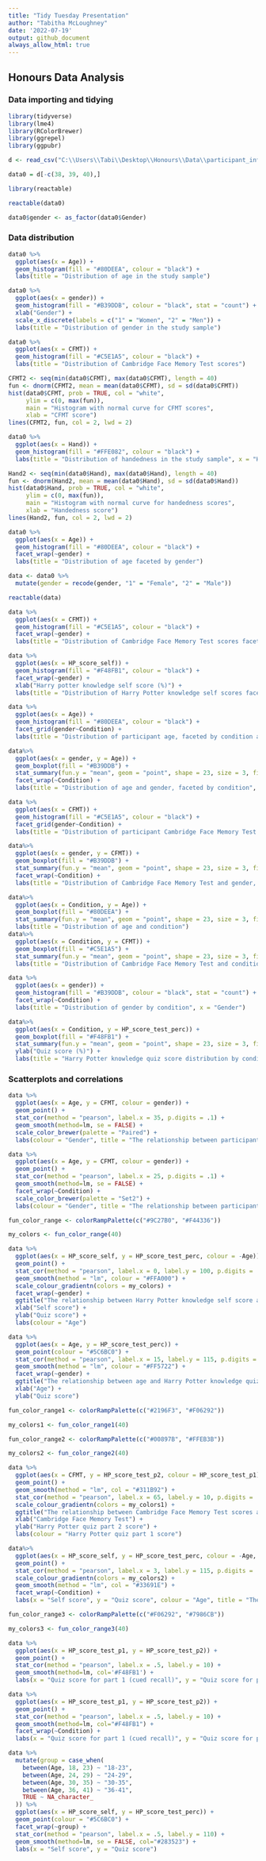 ---
title: "Tidy Tuesday Presentation"
author: "Tabitha McLoughney"
date: '2022-07-19'
output: github_document
always_allow_html: true
---
## Honours Data Analysis {.tabset .tabset-fade .tabset-pills}

### Data importing and tidying

```{r echo=TRUE, message=FALSE, warning=FALSE}
library(tidyverse)
library(lme4)
library(RColorBrewer)
library(ggrepel)
library(ggpubr)

```

```{r echo=TRUE, message=FALSE, warning=FALSE}
d <- read_csv("C:\\Users\\Tabi\\Desktop\\Honours\\Data\\participant_info.csv") 

```

```{r echo=TRUE, message=FALSE, warning=FALSE}
data0 = d[-c(38, 39, 40),]

```

```{r echo=TRUE, message=FALSE, warning=FALSE}
library(reactable)

reactable(data0)
```

```{r echo=TRUE, message=FALSE, warning=FALSE}
data0$gender <- as_factor(data0$Gender)
```

### Data distribution 

```{r message=FALSE, warning=FALSE}
data0 %>%
  ggplot(aes(x = Age)) +
  geom_histogram(fill = "#80DEEA", colour = "black") +
  labs(title = "Distribution of age in the study sample")
```

```{r message=FALSE, warning=FALSE}
data0 %>%
  ggplot(aes(x = gender)) +
  geom_histogram(fill = "#B39DDB", colour = "black", stat = "count") +
  xlab("Gender") +
  scale_x_discrete(labels = c("1" = "Women", "2" = "Men")) +
  labs(title = "Distribution of gender in the study sample")
```

```{r message=FALSE, warning=FALSE}
data0 %>%
  ggplot(aes(x = CFMT)) +
  geom_histogram(fill = "#C5E1A5", colour = "black") +
  labs(title = "Distribution of Cambridge Face Memory Test scores")
```

```{r}
CFMT2 <- seq(min(data0$CFMT), max(data0$CFMT), length = 40)
fun <- dnorm(CFMT2, mean = mean(data0$CFMT), sd = sd(data0$CFMT))
hist(data0$CFMT, prob = TRUE, col = "white",
     ylim = c(0, max(fun)), 
     main = "Histogram with normal curve for CFMT scores",
     xlab = "CFMT score")
lines(CFMT2, fun, col = 2, lwd = 2)
```

```{r message=FALSE, warning=FALSE}
data0 %>%
  ggplot(aes(x = Hand)) +
  geom_histogram(fill = "#FFE082", colour = "black") +
  labs(title = "Distribution of handedness in the study sample", x = "Handedness score")
```

```{r}
Hand2 <- seq(min(data0$Hand), max(data0$Hand), length = 40)
fun <- dnorm(Hand2, mean = mean(data0$Hand), sd = sd(data0$Hand))
hist(data0$Hand, prob = TRUE, col = "white",
     ylim = c(0, max(fun)), 
     main = "Histogram with normal curve for handedness scores",
     xlab = "Handedness score")
lines(Hand2, fun, col = 2, lwd = 2)
```

```{r message=FALSE, warning=FALSE}
data0 %>%
  ggplot(aes(x = Age)) +
  geom_histogram(fill = "#80DEEA", colour = "black") +
  facet_wrap(~gender) +
  labs(title = "Distribution of age faceted by gender")
```

```{r echo=TRUE, results='hide', message=FALSE, warning=FALSE}
data <- data0 %>%
  mutate(gender = recode(gender, "1" = "Female", "2" = "Male")) 
```

```{r echo=TRUE, message=FALSE, warning=FALSE}
reactable(data)
```

```{r message=FALSE, warning=FALSE}
data %>%
  ggplot(aes(x = CFMT)) +
  geom_histogram(fill = "#C5E1A5", colour = "black") +
  facet_wrap(~gender) +
  labs(title = "Distribution of Cambridge Face Memory Test scores faceted by gender")
```

```{r message=FALSE, warning=FALSE}
data %>%
  ggplot(aes(x = HP_score_self)) +
  geom_histogram(fill = "#F48FB1", colour = "black") +
  facet_wrap(~gender) +
  xlab("Harry potter knowledge self score (%)") +
  labs(title = "Distribution of Harry Potter knowledge self scores faceted by gender")
```

```{r message=FALSE, warning=FALSE}
data %>%
  ggplot(aes(x = Age)) +
  geom_histogram(fill = "#80DEEA", colour = "black") +
  facet_grid(gender~Condition) +
  labs(title = "Distribution of participant age, faceted by condition and gender")
```

```{r message=FALSE, warning=FALSE}
data%>%
  ggplot(aes(x = gender, y = Age)) +
  geom_boxplot(fill = "#B39DDB") +
  stat_summary(fun.y = "mean", geom = "point", shape = 23, size = 3, fill = "#80DEEA") +
  facet_wrap(~Condition) +
  labs(title = "Distribution of age and gender, faceted by condition", x = "Gender")
```

```{r message=FALSE, warning=FALSE}
data %>%
  ggplot(aes(x = CFMT)) +
  geom_histogram(fill = "#C5E1A5", colour = "black") +
  facet_grid(gender~Condition) +
  labs(title = "Distribution of participant Cambridge Face Memory Test scores, faceted by \n condition and gender")
```

```{r message=FALSE, warning=FALSE}
data%>%
  ggplot(aes(x = gender, y = CFMT)) +
  geom_boxplot(fill = "#B39DDB") +
  stat_summary(fun.y = "mean", geom = "point", shape = 23, size = 3, fill = "#C5E1A5") +
  facet_wrap(~Condition) +
  labs(title = "Distribution of Cambridge Face Memory Test and gender, \n faceted by condition", x = "Gender", y = "Cambridge Face Memory Test")
```

```{r message=FALSE, warning=FALSE}
data%>%
  ggplot(aes(x = Condition, y = Age)) +
  geom_boxplot(fill = "#80DEEA") +
  stat_summary(fun.y = "mean", geom = "point", shape = 23, size = 3, fill = "#FFF59D") +
  labs(title = "Distribution of age and condition")
data%>%
  ggplot(aes(x = Condition, y = CFMT)) +
  geom_boxplot(fill = "#C5E1A5") +
  stat_summary(fun.y = "mean", geom = "point", shape = 23, size = 3, fill = "#F48FB1") +
  labs(title = "Distribution of Cambridge Face Memory Test and condition", x = "Condition", y = "Cambridge Face Memory Test")
```

```{r message=FALSE, warning=FALSE}
data %>%
  ggplot(aes(x = gender)) +
  geom_histogram(fill = "#B39DDB", colour = "black", stat = "count") +
  facet_wrap(~Condition) +
  labs(title = "Distribution of gender by condition", x = "Gender")

```

```{r message=FALSE, warning=FALSE}
data%>%
  ggplot(aes(x = Condition, y = HP_score_test_perc)) +
  geom_boxplot(fill = "#F48FB1") +
  stat_summary(fun.y = "mean", geom = "point", shape = 23, size = 3, fill = "#ECEFE1") +
  ylab("Quiz score (%)") +
  labs(title = "Harry Potter knowledge quiz score distribution by condition")
```

### Scatterplots and correlations

```{r message=FALSE, warning=FALSE}
data %>%
  ggplot(aes(x = Age, y = CFMT, colour = gender)) +
  geom_point() +
  stat_cor(method = "pearson", label.x = 35, p.digits = .1) +
  geom_smooth(method=lm, se = FALSE) +
  scale_color_brewer(palette = "Paired") +
  labs(colour = "Gender", title = "The relationship between participant age and Cambridge Face Memory \n Test score")
```

```{r message=FALSE, warning=FALSE}
data %>%
  ggplot(aes(x = Age, y = CFMT, colour = gender)) +
  geom_point() +
  stat_cor(method = "pearson", label.x = 25, p.digits = .1) +
  geom_smooth(method=lm, se = FALSE) +
  facet_wrap(~Condition) +
  scale_color_brewer(palette = "Set2") +
  labs(colour = "Gender", title = "The relationship between participant age and Cambridge Face Memory \n Test score")
```

```{r echo=TRUE, message=FALSE, warning=FALSE, results='hide'}
fun_color_range <- colorRampPalette(c("#9C27B0", "#F44336"))
```

```{r echo=TRUE, message=FALSE, warning=FALSE, results='hide'}
my_colors <- fun_color_range(40) 
```

```{r message=FALSE, warning=FALSE}
data %>%
  ggplot(aes(x = HP_score_self, y = HP_score_test_perc, colour = -Age)) +
  geom_point() +
  stat_cor(method = "pearson", label.x = 0, label.y = 100, p.digits = .1) +
  geom_smooth(method = "lm", colour = "#FFA000") +
  scale_colour_gradientn(colors = my_colors) +
  facet_wrap(~gender) +
  ggtitle("The relationship between Harry Potter knowledge self score and quiz score \n faceted by gender.") +
  xlab("Self score") +
  ylab("Quiz score") +
  labs(colour = "Age")
```

```{r message=FALSE, warning=FALSE}

data %>%
  ggplot(aes(x = Age, y = HP_score_test_perc)) +
  geom_point(colour = "#5C6BC0") +
  stat_cor(method = "pearson", label.x = 15, label.y = 115, p.digits = .1) +
  geom_smooth(method = "lm", colour = "#FF5722") +
  facet_wrap(~gender) +
  ggtitle("The relationship between age and Harry Potter knowledge quiz score, \n faceted by gender.") +
  xlab("Age") +
  ylab("Quiz score")
```

```{r include=FALSE}
fun_color_range1 <- colorRampPalette(c("#2196F3", "#F06292"))
```

```{r include=FALSE}
my_colors1 <- fun_color_range1(40) 
```

```{r include=FALSE}
fun_color_range2 <- colorRampPalette(c("#00897B", "#FFEB3B"))
```

```{r include=FALSE}
my_colors2 <- fun_color_range2(40) 
```

```{r message=FALSE, warning=FALSE}
data %>%
  ggplot(aes(x = CFMT, y = HP_score_test_p2, colour = HP_score_test_p1)) +
  geom_point() +
  geom_smooth(method = "lm", col = "#311B92") +
  stat_cor(method = "pearson", label.x = 65, label.y = 10, p.digits = .1) +
  scale_colour_gradientn(colors = my_colors1) +
  ggtitle("The relationship between Cambridge Face Memory Test scores and Harry \n Potter knowledge quiz part 2 scores") +
  xlab("Cambridge Face Memory Test") +
  ylab("Harry Potter quiz part 2 score") +
  labs(colour = "Harry Potter quiz part 1 score")

```

```{r message=FALSE, warning=FALSE}
data%>%
  ggplot(aes(x = HP_score_self, y = HP_score_test_perc, colour = -Age, col = "#00C0B8")) +
  geom_point() +
  stat_cor(method = "pearson", label.x = 3, label.y = 115, p.digits = .1) +
  scale_colour_gradientn(colors = my_colors2) +
  geom_smooth(method = "lm", col = "#33691E") +
  facet_wrap(~Condition) +
  labs(x = "Self score", y = "Quiz score", colour = "Age", title = "The relationship between Harry Potter knowledge subjective and objective \n scores, faceted by condition.")

```

```{r include=FALSE}
fun_color_range3 <- colorRampPalette(c("#F06292", "#7986CB"))
```

```{r include=FALSE}
my_colors3 <- fun_color_range3(40) 
```

```{r message=FALSE, warning=FALSE}
data %>%
  ggplot(aes(x = HP_score_test_p1, y = HP_score_test_p2)) +
  geom_point() +
  stat_cor(method = "pearson", label.x = .5, label.y = 10) +
  geom_smooth(method=lm, col='#F48FB1') +
  labs(x = "Quiz score for part 1 (cued recall)", y = "Quiz score for part 2 (free recall)", title = "The relationship between part 1 and part 2 scores from the Harry Potter \n knowledge quiz.")
```

```{r message=FALSE, warning=FALSE}
data %>%
  ggplot(aes(x = HP_score_test_p1, y = HP_score_test_p2)) +
  geom_point() +
  stat_cor(method = "pearson", label.x = .5, label.y = 10) +
  geom_smooth(method=lm, col="#F48FB1") +
  facet_wrap(~Condition) +
  labs(x = "Quiz score for part 1 (cued recall)", y = "Quiz score for part 2 (free recall)", title = "The relationship between part 1 and part 2 scores from the Harry Potter \n knowledge quiz, faceted by condition.")
```

```{r message=FALSE, warning=FALSE}
data %>% 
  mutate(group = case_when(
    between(Age, 18, 23) ~ "18-23",
    between(Age, 24, 29) ~ "24-29",
    between(Age, 30, 35) ~ "30-35",
    between(Age, 36, 41) ~ "36-41",
    TRUE ~ NA_character_
  )) %>%
  ggplot(aes(x = HP_score_self, y = HP_score_test_perc)) +
  geom_point(colour = "#5C6BC0") +
  facet_wrap(~group) +
  stat_cor(method = "pearson", label.x = .5, label.y = 110) +
  geom_smooth(method=lm, se = FALSE, col="#283523") +
  labs(x = "Self score", y = "Quiz score")
```